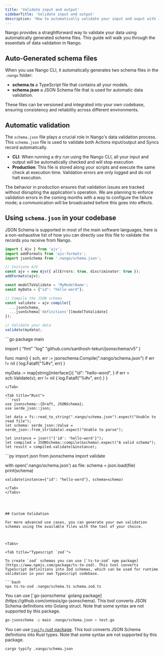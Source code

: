 ```yaml
---
title: 'Validate input and output'
sidebarTitle: 'Validate input and output'
description: 'How to automatically validate your input and ouput with JSON schema and custom alternatives'
---
```


Nango provides a straightforward way to validate your data using automatically generated schema files. This guide will walk you through the essentials of data validation in Nango.

## Auto-Generated schema files

When you use Nango CLI, it automatically generates two schema files in the `.nango` folder:

- **schema.ts** a TypeScript file that contains all your models.
- **schema.json** a JSON Schema file that is used for automatic data validation.

These files can be versioned and integrated into your own codebase, ensuring consistency and reliability across different environments.

## Automatic validation

The `schema.json` file plays a crucial role in Nango's data validation process. This `schema.json` file is used to validate both Actions input/output and Syncs record automatically.

- **CLI**: When running a dry run using the Nango CLI, all your input and output will be automatically checked and will stop execution
- **Production**: This file is stored along your scripts and execute the same check at execution time. Validation errors are only logged and do not halt execution.

<Tip>
The behavior in production ensures that validation issues are tracked without disrupting the application's operation.
We are planning to enforce validation errors in the coming months with a way to configure the failure mode; a communication will be broadcasted before this goes into effects.
</Tip>

## Using `schema.json` in your codebase

JSON Schema is supported in most of the main software languages, here is a non-exhaustive list of how you can directly use this file to validate the records you receive from Nango.

<Tabs>

<Tab title="Typescript">

```ts
import { Ajv } from 'ajv';
import addFormats from 'ajv-formats';
import jsonSchema from '.nango/schema.json';

// Initiate AJV
const ajv = new Ajv({ allErrors: true, discriminator: true });
addFormats(ajv);

const modelToValidate = 'MyModelName';
const myData = {"id": "hello-word"};

// Compile the JSON schema
const validate = ajv.compile({
  ...jsonSchema,
  ...jsonSchema['definitions'][modelToValidate]
});

// Validate your data
validate(mydata);
```
</Tab>


<Tab title="Golang">
```go
package main

import (
	"fmt"
	"log"
	"github.com/santhosh-tekuri/jsonschema/v5"
)

func main() {
  sch, err := jsonschema.Compile(".nango/schema.json")
  if err != nil {
    log.Fatalf("%#v", err)
  }

  myData := map[string]interface{}{
		"id": "hello-word",
	}
  if err = sch.Validate(v); err != nil {
    log.Fatalf("%#v", err)
  }
}
```
</Tab>

<Tab title="Rust">
```rust
use jsonschema::{Draft, JSONSchema};
use serde_json::json;

let data = fs::read_to_string(".nango/schema.json").expect("Unable to read file");
let schema: serde_json::Value = serde_json::from_str(&data).expect("Unable to parse");

let instance = json!("{'id': 'hello-word'}");
let compiled = JSONSchema::compile(&schema).expect("A valid schema");
let result = compiled.validate(&instance);
```
</Tab>


<Tab title="Python">
```py
import json
from jsonschema import validate

with open('.nango/schema.json') as file:
    schema = json.load(file)
    print(schema)

    validate(instance={"id": "hello-word"}, schema=schema)
```
</Tab>
</Tabs>




## Custom Validation

For more advanced use cases, you can generate your own validation schemas using the available files with the tool of your choice.



<Tabs>

<Tab title="Typescript `zod`">

To create `zod` schemas you can use [`ts-to-zod` npm package](https://www.npmjs.com/package/ts-to-zod). This tool converts TypeScript definitions into Zod schemas, which can be used for runtime validation in your own Typescript codebase.

```bash
npx ts-to-zod .nango/schema.ts schema.zod.ts
```
</Tab>


<Tab title="Golang">
You can use [`go-jsonschema` golang package](https://github.com/omissis/go-jsonschema). This tool converts JSON Schema definitions into Golang struct. Note that some syntax are not supported by this package.

```bash
go-jsonschema -p main .nango/schema.json > test.go
```

</Tab>


<Tab title="Rust">

You can use [`typify` rust package](https://github.com/oxidecomputer/typify). This tool converts JSON Schema definitions into Rust types.  Note that some syntax are not supported by this package.

```bash
cargo typify .nango/schema.json
```
</Tab>
</Tabs>

